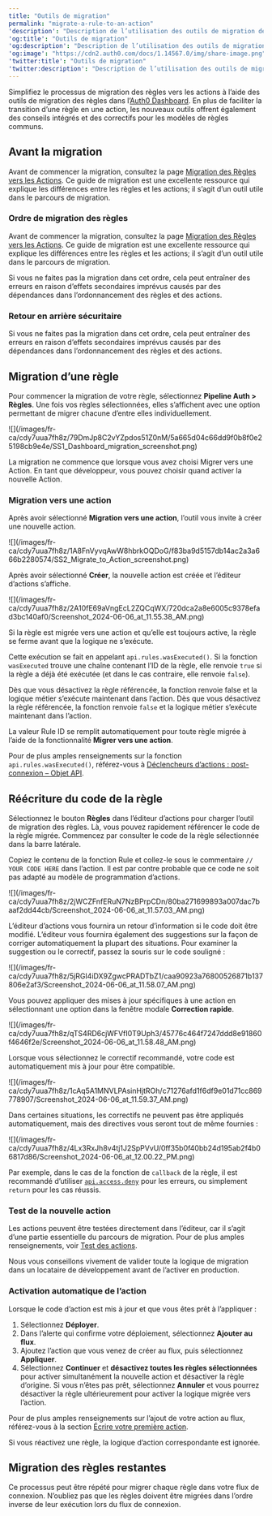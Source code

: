 ---
title: "Outils de migration"
permalink: "migrate-a-rule-to-an-action"
'description': "Description de l’utilisation des outils de migration des règles dans l’Auth0 Dashboard"
'og:title': "Outils de migration"
'og:description': "Description de l’utilisation des outils de migration des règles dans l’Auth0 Dashboard"
'og:image': "https://cdn2.auth0.com/docs/1.14567.0/img/share-image.png"
'twitter:title': "Outils de migration"
'twitter:description': "Description de l’utilisation des outils de migration des règles dans l’Auth0 Dashboard"
---

Simplifiez le processus de migration des règles vers les actions à l’aide des outils de migration des règles dans l’[Auth0 Dashboard](https://manage.auth0.com/). En plus de faciliter la transition d’une règle en une action, les nouveaux outils offrent également des conseils intégrés et des correctifs pour les modèles de règles communs.

## Avant la migration

Avant de commencer la migration, consultez la page [Migration des Règles vers les Actions](/docs/fr-ca/customize/actions/migrate/migrate-from-rules-to-actions). Ce guide de migration est une excellente ressource qui explique les différences entre les règles et les actions; il s’agit d’un outil utile dans le parcours de migration.

### Ordre de migration des règles

Avant de commencer la migration, consultez la page [Migration des Règles vers les Actions](/docs/fr-ca/customize/actions/migrate/migrate-from-rules-to-actions). Ce guide de migration est une excellente ressource qui explique les différences entre les règles et les actions; il s’agit d’un outil utile dans le parcours de migration.

Si vous ne faites pas la migration dans cet ordre, cela peut entraîner des erreurs en raison d’effets secondaires imprévus causés par des dépendances dans l’ordonnancement des règles et des actions.

### Retour en arrière sécuritaire

Si vous ne faites pas la migration dans cet ordre, cela peut entraîner des erreurs en raison d’effets secondaires imprévus causés par des dépendances dans l’ordonnancement des règles et des actions.

## Migration d’une règle

Pour commencer la migration de votre règle, sélectionnez **Pipeline Auth > Règles**. Une fois vos règles sélectionnées, elles s’affichent avec une option permettant de migrer chacune d’entre elles individuellement.

<Frame>![](/images/fr-ca/cdy7uua7fh8z/79DmJp8C2vYZpdos51Z0nM/5a665d04c66dd9f0b8f0e25198cb9e4e/SS1_Dashboard_migration_screenshot.png)</Frame>

<Callout icon="file-lines" color="#0EA5E9" iconType="regular">

La migration ne commence que lorsque vous avez choisi Migrer vers une Action. En tant que développeur, vous pouvez choisir quand activer la nouvelle Action.

</Callout>

### Migration vers une action

Après avoir sélectionné **Migration vers une action**, l’outil vous invite à créer une nouvelle action.

<Frame>![](/images/fr-ca/cdy7uua7fh8z/1A8FnVyvqAwW8hbrkOQDoG/f83ba9d5157db14ac2a3a666b2280574/SS2_Migrate_to_Action_screenshot.png)</Frame>

Après avoir sélectionné **Créer**, la nouvelle action est créée et l’éditeur d’actions s’affiche.

<Frame>![](/images/fr-ca/cdy7uua7fh8z/2A10fE69aVngEcL2ZQCqWX/720dca2a8e6005c9378efad3bc140af0/Screenshot_2024-06-06_at_11.55.38_AM.png)</Frame>

Si la règle est migrée vers une action et qu’elle est toujours active, la règle se ferme avant que la logique ne s’exécute.

Cette exécution se fait en appelant `api.rules.wasExecuted()`. Si la fonction `wasExecuted` trouve une chaîne contenant l’ID de la règle, elle renvoie `true` si la règle a déjà été exécutée (et dans le cas contraire, elle renvoie `false`).

Dès que vous désactivez la règle référencée, la fonction renvoie false et la logique métier s’exécute maintenant dans l’action. Dès que vous désactivez la règle référencée, la fonction renvoie `false` et la logique métier s’exécute maintenant dans l’action.

<Callout icon="file-lines" color="#0EA5E9" iconType="regular">

La valeur Rule ID se remplit automatiquement pour toute règle migrée à l’aide de la fonctionnalité **Migrer vers une action**.

</Callout>

Pour de plus amples renseignements sur la fonction `api.rules.wasExecuted()`, référez-vous à [Déclencheurs d’actions : post-connexion – Objet API](/docs/fr-ca/customize/actions/explore-triggers/signup-and-login-triggers/login-trigger/post-login-api-object).

## Réécriture du code de la règle

Sélectionnez le bouton **Règles** dans l’éditeur d’actions pour charger l’outil de migration des règles. Là, vous pouvez rapidement référencer le code de la règle migrée. Commencez par consulter le code de la règle sélectionnée dans la barre latérale.

Copiez le contenu de la fonction Rule et collez-le sous le commentaire `// YOUR CODE HERE` dans l’action. Il est par contre probable que ce code ne soit pas adapté au modèle de programmation d’actions.

<Frame>![](/images/fr-ca/cdy7uua7fh8z/2jWCZFnfERuN7NzBPrpCDn/80ba271699893a007dac7baaf2dd44cb/Screenshot_2024-06-06_at_11.57.03_AM.png)</Frame>

L’éditeur d’actions vous fournira un retour d’information si le code doit être modifié. L’éditeur vous fournira également des suggestions sur la façon de corriger automatiquement la plupart des situations. Pour examiner la suggestion ou le correctif, passez la souris sur le code souligné :

<Frame>![](/images/fr-ca/cdy7uua7fh8z/5jRGI4iDX9ZgwcPRADTbZ1/caa90923a76800526871b137806e2af3/Screenshot_2024-06-06_at_11.58.07_AM.png)</Frame>

Vous pouvez appliquer des mises à jour spécifiques à une action en sélectionnant une option dans la fenêtre modale **Correction rapide**.

<Frame>![](/images/fr-ca/cdy7uua7fh8z/qTS4RD6cjWFVfI0T9Uph3/45776c464f7247ddd8e91860f4646f2e/Screenshot_2024-06-06_at_11.58.48_AM.png)</Frame>

Lorsque vous sélectionnez le correctif recommandé, votre code est automatiquement mis à jour pour être compatible.

<Frame>![](/images/fr-ca/cdy7uua7fh8z/1cAq5A1MNVLPAsinHjtROh/c71276afd1f6df9e01d71cc869778907/Screenshot_2024-06-06_at_11.59.37_AM.png)</Frame>

Dans certaines situations, les correctifs ne peuvent pas être appliqués automatiquement, mais des directives vous seront tout de même fournies :

<Frame>![](/images/fr-ca/cdy7uua7fh8z/4Lx3RxJh8v4tj1J2SpPVvU/0ff35b0f40bb24d195ab2f4b06817d86/Screenshot_2024-06-06_at_12.00.22_PM.png)</Frame>

Par exemple, dans le cas de la fonction de `callback` de la règle, il est recommandé d’utiliser [`api.access.deny`](https://auth0.com/docs/customize/actions/flows-and-triggers/pre-user-registration-flow/api-object) pour les erreurs, ou simplement `return` pour les cas réussis.

### Test de la nouvelle action

Les actions peuvent être testées directement dans l’éditeur, car il s’agit d’une partie essentielle du parcours de migration. Pour de plus amples renseignements, voir [Test des actions](/docs/fr-ca/customize/actions/test-actions).

<Warning>

Nous vous conseillons vivement de valider toute la logique de migration dans un locataire de développement avant de l’activer en production.

</Warning>

### Activation automatique de l’action

Lorsque le code d’action est mis à jour et que vous êtes prêt à l’appliquer :

1. Sélectionnez **Déployer**.
2. Dans l’alerte qui confirme votre déploiement, sélectionnez **Ajouter au flux**.
3. Ajoutez l’action que vous venez de créer au flux, puis sélectionnez **Appliquer**.
4. Sélectionnez **Continuer** et **désactivez toutes les règles sélectionnées** pour activer simultanément la nouvelle action et désactiver la règle d’origine. Si vous n’êtes pas prêt, sélectionnez **Annuler** et vous pourrez désactiver la règle ultérieurement pour activer la logique migrée vers l’action.

Pour de plus amples renseignements sur l’ajout de votre action au flux, référez-vous à la section [Écrire votre première action](/docs/fr-ca/customize/actions/write-your-first-action).

<Callout icon="file-lines" color="#0EA5E9" iconType="regular">

Si vous réactivez une règle, la logique d’action correspondante est ignorée.

</Callout>

## Migration des règles restantes

Ce processus peut être répété pour migrer chaque règle dans votre flux de connexion. N’oubliez pas que les règles doivent être migrées dans l’ordre inverse de leur exécution lors du flux de connexion.